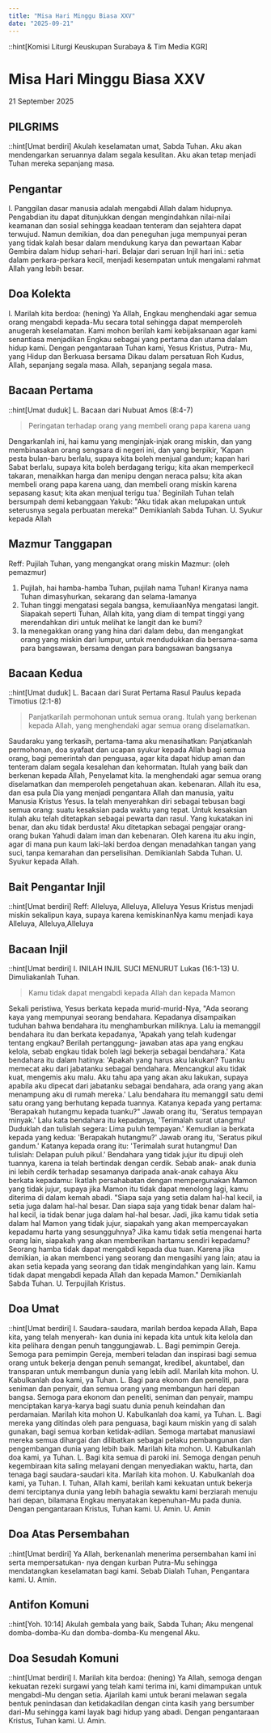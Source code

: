 ```yaml
---
title: "Misa Hari Minggu Biasa XXV"
date: "2025-09-21"
---
```

::hint[Komisi Liturgi Keuskupan Surabaya & Tim Media KGR]
# Misa Hari Minggu Biasa XXV
21 September 2025

## PILGRIMS
::hint[Umat berdiri]
Akulah keselamatan umat, Sabda Tuhan. Aku akan mendengarkan seruannya dalam segala kesulitan. Aku akan tetap menjadi Tuhan mereka sepanjang masa. 

## Pengantar
I. Panggilan dasar manusia adalah mengabdi Allah dalam hidupnya. Pengabdian itu dapat ditunjukkan dengan mengindahkan nilai-nilai keamanan dan sosial sehingga keadaan tenteram dan sejahtera dapat terwujud. Namun demikian, doa dan peneguhan juga mempunyai peran yang tidak kalah besar dalam mendukung karya dan pewartaan Kabar Gembira dalam hidup sehari-hari. Belajar dari seruan Injil hari ini.: setia dalam perkara-perkara kecil, menjadi kesempatan untuk mengalami rahmat Allah yang lebih besar. 

## Doa Kolekta
I. Marilah kita berdoa: (hening)
Ya Allah, Engkau menghendaki agar semua orang mengabdi kepada-Mu secara total sehingga dapat memperoleh anugerah keselamatan. Kami mohon berilah kami kebijaksanaan agar kami senantiasa menjadikan Engkau sebagai yang pertama dan utama dalam hidup kami. Dengan pengantaraan Tuhan kami, Yesus Kristus, Putra- Mu, yang Hidup dan Berkuasa bersama Dikau dalam persatuan Roh Kudus, Allah, sepanjang segala masa. Allah, sepanjang segala masa. 

## Bacaan Pertama
::hint[Umat duduk]
L. Bacaan dari Nubuat Amos (8:4-7) 
> Peringatan terhadap orang yang membeli orang papa karena uang

 Dengarkanlah ini, hai kamu yang menginjak-injak orang miskin, dan yang membinasakan orang sengsara di negeri ini, dan yang berpikir, 'Kapan pesta bulan-baru berlalu, supaya kita boleh menjual gandum; kapan hari Sabat berlalu, supaya kita boleh berdagang terigu; kita akan memperkecil takaran, menaikkan harga dan menipu dengan neraca palsu; kita akan membeli orang papa karena uang, dan membeli orang miskin karena sepasang kasut; kita akan menjual terigu tua.' Beginilah Tuhan telah bersumpah demi kebanggaan Yakub: "Aku tidak akan melupakan untuk seterusnya segala perbuatan mereka!" Demikianlah Sabda Tuhan. 
U. Syukur kepada Allah

## Mazmur Tanggapan
Reff: Pujilah Tuhan, yang mengangkat orang miskin
Mazmur: (oleh pemazmur)
1. Pujilah, hai hamba-hamba Tuhan, pujilah nama Tuhan! Kiranya nama Tuhan dimasyhurkan, sekarang dan selama-lamanya
2. Tuhan tinggi mengatasi segala bangsa, kemuliaanNya mengatasi langit. Siapakah seperti Tuhan, Allah kita, yang diam di tempat tinggi yang merendahkan diri untuk melihat ke langit dan ke bumi?
3. Ia menegakkan orang yang hina dari dalam debu, dan mengangkat orang yang miskin dari lumpur, untuk mendudukkan dia bersama-sama para bangsawan, bersama dengan para bangsawan bangsanya

## Bacaan Kedua
::hint[Umat duduk]
L. Bacaan dari Surat Pertama Rasul Paulus kepada Timotius (2:1-8) 
> Panjatkarilah permohonan untuk semua orang. Itulah yang berkenan kepada Allah, yang menghendaki agar semua orang diselamatkan. 

Saudaraku yang terkasih, pertama-tama aku menasihatkan: Panjatkanlah permohonan, doa syafaat dan ucapan syukur kepada Allah bagi semua orang, bagi pemerintah dan penguasa, agar kita dapat hidup aman dan tenteram dalam segala kesalehan dan kehormatan. Itulah yang baik dan berkenan kepada Allah, Penyelamat kita. la menghendaki agar semua orang diselamatkan dan memperoleh pengetahuan akan. kebenaran. Allah itu esa, dan esa pula Dia yang menjadi pengantara Allah dan manusia, yaitu Manusia Kristus Yesus. Ia telah menyerahkan diri sebagai tebusan bagi semua orang: suatu kesaksian pada waktu yang tepat. Untuk kesaksian itulah aku telah ditetapkan sebagai pewarta dan rasul. Yang kukatakan ini benar, dan aku tidak berdusta! Aku ditetapkan sebagai pengajar orang-orang bukan Yahudi dalam iman dan kebenaran. Oleh karena itu aku ingin, agar di mana pun kaum laki-laki berdoa dengan menadahkan tangan yang suci, tanpa kemarahan dan perselisihan. Demikianlah Sabda Tuhan. 
U. Syukur kepada Allah. 

## Bait Pengantar Injil
::hint[Umat berdiri]
Reff: Alleluya, Alleluya, Alleluya
Yesus Kristus menjadi miskin sekalipun kaya, supaya karena kemiskinanNya kamu menjadi kaya
Alleluya, Alleluya,Alleluya

## Bacaan Injil
::hint[Umat berdiri]
I. INILAH INJIL SUCI MENURUT Lukas (16:1-13) 
U. Dimuliakanlah Tuhan.
> Kamu tidak dapat mengabdi kepada Allah dan kepada Mamon

Sekali peristiwa, Yesus berkata kepada murid-murid-Nya, "Ada seorang kaya yang mempunyai seorang bendahara. Kepadanya disampaikan tuduhan bahwa bendahara itu menghamburkan miliknya. Lalu ia memanggil bendahara itu dan berkata kepadanya, 'Apakah yang telah kudengar tentang engkau? Berilah pertanggung- jawaban atas apa yang engkau kelola, sebab engkau tidak boleh lagi bekerja sebagai bendahara.' Kata bendahara itu dalam hatinya: 'Apakah yang harus aku lakukan? Tuanku memecat aku dari jabatanku sebagai bendahara. Mencangkul aku tidak kuat, mengemis aku malu. Aku tahu apa yang akan aku lakukan, supaya apabila aku dipecat dari jabatanku sebagai bendahara, ada orang yang akan menampung aku di rumah mereka.' Lalu bendahara itu memanggil satu demi satu orang yang berhutang kepada tuannya. Katanya kepada yang pertama: 'Berapakah hutangmu kepada tuanku?" Jawab orang itu, 'Seratus tempayan minyak.' Lalu kata bendahara itu kepadanya, 'Terimalah surat utangmu! Duduklah dan tulislah segera: Lima puluh tempayan.' Kemudian ia berkata kepada yang kedua: 'Berapakah hutangmu?' Jawab orang itu, 'Seratus pikul gandum.' Katanya kepada orang itu: 'Terimalah surat hutangmu! Dan tulislah: Delapan puluh pikul.' Bendahara yang tidak jujur itu dipuji oleh tuannya, karena ia telah bertindak dengan cerdik. Sebab anak- anak dunia ini lebih cerdik terhadap sesamanya daripada anak-anak cahaya Aku berkata kepadamu: Ikatlah persahabatan dengan mempergunakan Mamon yang tidak jujur, supaya jika Mamon itu tidak dapat menolong lagi, kamu diterima di dalam kemah abadi. "Siapa saja yang setia dalam hal-hal kecil, ia setia juga dalam hal-hal besar. Dan siapa saja yang tidak benar dalam hal-hal kecil, ia tidak benar juga dalam hal-hal besar. Jadi, jika kamu tidak setia dalam hal Mamon yang tidak jujur, siapakah yang akan mempercayakan kepadamu harta yang sesungguhnya? Jika kamu tidak setia mengenai harta orang lain, siapakah yang akan memberikan hartamu sendiri kepadamu? Seorang hamba tidak dapat mengabdi kepada dua tuan. Karena jika demikian, ia akan membenci yang seorang dan mengasihi yang lain; atau ia akan setia kepada yang seorang dan tidak mengindahkan yang lain. Kamu tidak dapat mengabdi kepada Allah dan kepada Mamon." Demikianlah Sabda Tuhan. 
U. Terpujilah Kristus. 

## Doa Umat
::hint[Umat berdiri]
I. Saudara-saudara, marilah berdoa kepada Allah, Bapa kita, yang telah menyerah- kan dunia ini kepada kita untuk kita kelola dan kita pelihara dengan penuh tanggungjawab. 
L. Bagi pemimpin Gereja. Semoga para pemimpin Gereja, memberi teladan dan inspirasi bagi semua orang untuk bekerja dengan penuh semangat, kredibel, akuntabel, dan transparan untuk membangun dunia yang lebih adil. Marilah kita mohon. 
U. Kabulkanlah doa kami, ya Tuhan. 
L. Bagi para ekonom dan peneliti, para seniman dan penyair, dan semua orang yang membangun hari depan bangsa. Semoga para ekonom dan peneliti, seniman dan penyair, mampu menciptakan karya-karya bagi suatu dunia penuh keindahan dan perdamaian. Marilah kita mohon 
U. Kabulkanlah doa kami, ya Tuhan. 
L. Bagi mereka yang ditindas oleh para penguasa, bagi kaum miskin yang di salah gunakan, bagi semua korban ketidak-adilan. Semoga martabat manusiawi mereka semua dihargai dan dilibatkan sebagai pelaku pembangunan dan pengembangan dunia yang lebih baik. Marilah kita mohon. 
U. Kabulkanlah doa kami, ya Tuhan. 
L. Bagi kita semua di paroki ini. Semoga dengan penuh kegembiraan kita saling melayani dengan menyediakan waktu, harta, dan tenaga bagi saudara-saudari kita. Marilah kita mohon. 
U. Kabulkanlah doa kami, ya Tuhan. 
I. Tuhan, Allah kami, berilah kami kekuatan untuk bekerja demi terciptanya dunia yang lebih bahagia sewaktu kami berziarah menuju hari depan, bilamana Engkau menyatakan kepenuhan-Mu pada dunia. Dengan pengantaraan Kristus, Tuhan kami. U. Amin. 
U. Amin

## Doa Atas Persembahan
::hint[Umat berdiri]
Ya Allah, berkenanlah menerima persembahan kami ini serta mempersatukan- nya dengan kurban Putra-Mu sehingga mendatangkan keselamatan bagi kami. Sebab Dialah Tuhan, Pengantara kami. 
U. Amin. 

## Antifon Komuni
::hint[Yoh. 10:14]
Akulah gembala yang baik, Sabda Tuhan; Aku mengenal domba-domba-Ku dan domba-domba-Ku mengenal Aku. 

## Doa Sesudah Komuni
::hint[Umat berdiri]
I. Marilah kita berdoa: (hening)
Ya Allah, semoga dengan kekuatan rezeki surgawi yang telah kami terima ini, kami dimampukan untuk mengabdi-Mu dengan setia. Ajarilah kami untuk berani melawan segala bentuk penindasan dan ketidakadilan dengan cinta kasih yang bersumber dari-Mu sehingga kami layak bagi hidup yang abadi. Dengan pengantaraan Kristus, Tuhan kami. 
U. Amin. 


